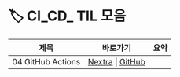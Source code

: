 
# 🏷️ CI_CD_ TIL 모음

<LabelIcons />

| 제목 | 바로가기 | 요약 |
|------|----------|------|
| 04 GitHub Actions | [Nextra](/til/til-2025/til-07/04-GitHub-Actions) \| [GitHub](https://github.com/MinHyeok-lee1/TIL/blob/main/2025/07/04-GitHub-Actions.md) |  |
